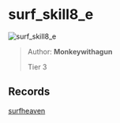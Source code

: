 
# surf_skill8_e

![surf_skill8_e](https://raw.githubusercontent.com/Sayt123/SurfMapPics/Maps-and-bonuses/csgo/surf_skill8_e.jpg)

> Author: **Monkeywithagun**
>
> Tier 3

## Records

[surfheaven](https://surfheaven.eu/map/surf_skill8_e)
